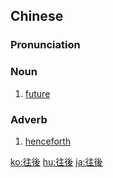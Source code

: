 {{also|往后}}
==Chinese==
{{zh-forms|s=往后}}

===Pronunciation===
{{zh-pron
|m=wǎnghòu
|c=wong5 hau6
|mn=qz:óng-ǎu/xm,zz:óng-āu/qz:óng-hiǒ/tw:óng-hiō/tw:óng-hō͘
|cat=n,adv
}}

===Noun===
{{zh-noun}}

# [[future]]

===Adverb===
{{zh-adv}}

# [[henceforth]]

{{zh-cat|Advanced}}

[[ko:往後]]
[[hu:往後]]
[[ja:往後]]